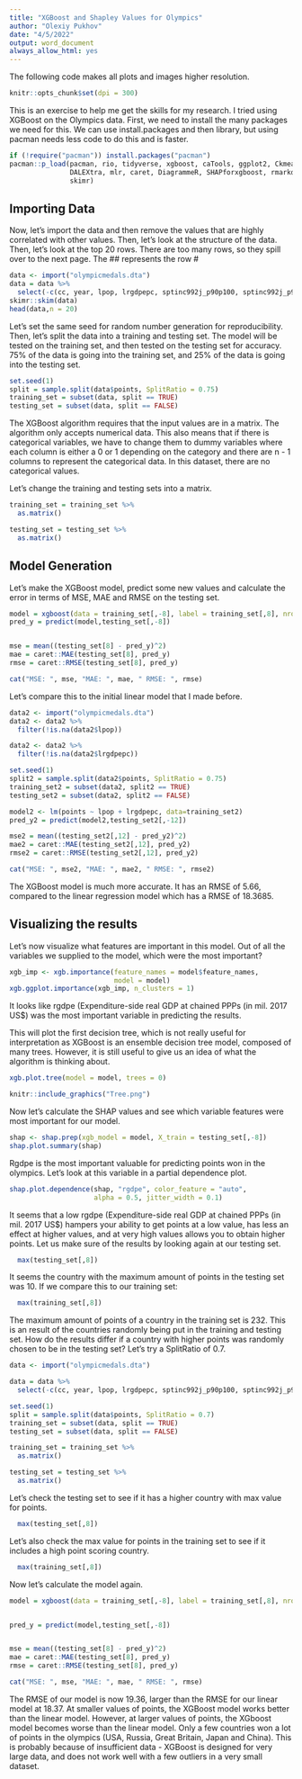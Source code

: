 ---
title: "XGBoost and Shapley Values for Olympics"
author: "Olexiy Pukhov"
date: "4/5/2022"
output: word_document
always_allow_html: yes
---
The following code makes all plots and images higher resolution.

```{r}
knitr::opts_chunk$set(dpi = 300) 
```


This is an exercise to help me get the skills for my research. I tried using XGBoost on the Olympics data.
First, we need to install the many packages we need for this. We can use
install.packages and then library, but using pacman needs less code to do this
and is faster.

```{r}
if (!require("pacman")) install.packages("pacman")
pacman::p_load(pacman, rio, tidyverse, xgboost, caTools, ggplot2, Ckmeans.1d.dp,
               DALEXtra, mlr, caret, DiagrammeR, SHAPforxgboost, rmarkdown,
               skimr)
```
## Importing Data
Now, let's import the data and then remove the values that are highly correlated
with other values. Then, let's look at the structure of the data.
Then, let's look at the top 20 rows. There are too many rows,
so they spill over to the next page. The ## represents the row #

```{r}
data <- import("olympicmedals.dta")
data = data %>% 
  select(-c(cc, year, lpop, lrgdpepc, sptinc992j_p90p100, sptinc992j_p99p100))
skimr::skim(data)
head(data,n = 20)
```

Let's set the same seed for random number generation for reproducibility.
Then, let's split the data into a training and testing set. The model will be 
tested on the training set, and then tested on the testing set for accuracy.
75% of the data is going into the training set, and 25% of the data is going
into the testing set.

```{r}
set.seed(1)
split = sample.split(data$points, SplitRatio = 0.75)
training_set = subset(data, split == TRUE)
testing_set = subset(data, split == FALSE)
```

The XGBoost algorithm requires that the input values are in a matrix. The
algorithm only accepts numerical data. This also means that if there is 
categorical variables, we have to change them to dummy variables where
each column is either a 0 or 1 depending on the category and there are
n - 1 columns to represent the categorical data. In this dataset, there
are no categorical values.

Let's change the training and testing sets into a matrix.

```{r}
training_set = training_set %>% 
  as.matrix()

testing_set = testing_set %>% 
  as.matrix()
```

## Model Generation

Let's make the XGBoost model, predict some new values and calculate the error
in terms of MSE, MAE and RMSE on the testing set.

```{r}
model = xgboost(data = training_set[,-8], label = training_set[,8], nrounds = 40)
pred_y = predict(model,testing_set[,-8])


mse = mean((testing_set[8] - pred_y)^2)
mae = caret::MAE(testing_set[8], pred_y)
rmse = caret::RMSE(testing_set[8], pred_y)

cat("MSE: ", mse, "MAE: ", mae, " RMSE: ", rmse)


```

Let's compare this to the initial linear model that I made before.

```{r}
data2 <- import("olympicmedals.dta")
data2 <- data2 %>% 
  filter(!is.na(data2$lpop))

data2 <- data2 %>% 
  filter(!is.na(data2$lrgdpepc))

set.seed(1)
split2 = sample.split(data2$points, SplitRatio = 0.75)
training_set2 = subset(data2, split2 == TRUE)
testing_set2 = subset(data2, split2 == FALSE)

model2 <- lm(points ~ lpop + lrgdpepc, data=training_set2)
pred_y2 = predict(model2,testing_set2[,-12])

mse2 = mean((testing_set2[,12] - pred_y2)^2)
mae2 = caret::MAE(testing_set2[,12], pred_y2)
rmse2 = caret::RMSE(testing_set2[,12], pred_y2)

cat("MSE: ", mse2, "MAE: ", mae2, " RMSE: ", rmse2)
```

The XGBoost model is much more accurate. It has an RMSE of 5.66, compared to the linear
regression model which has a RMSE of 18.3685.

## Visualizing the results

Let's now visualize what features are important in this model. Out of all the 
variables we supplied to the model, which were the most important?

```{r}
xgb_imp <- xgb.importance(feature_names = model$feature_names,
                          model = model)
xgb.ggplot.importance(xgb_imp, n_clusters = 1)
```
It looks like rgdpe (Expenditure-side real GDP at chained PPPs (in mil. 2017 US$) was 
the most important variable in predicting the results. 

This will plot the first decision tree, which is not really useful
for interpretation as XGBoost is an ensemble decision tree model, composed of
many trees. However, it is still useful to give us an idea of what the 
algorithm is thinking about.

```{r}
xgb.plot.tree(model = model, trees = 0)
``` 
```{r figurename, echo=FALSE, out.width = '120%'}
knitr::include_graphics("Tree.png")
```

Now let's calculate the SHAP values and see which variable features were most
important for our model.

```{r}
shap <- shap.prep(xgb_model = model, X_train = testing_set[,-8])
shap.plot.summary(shap)
```
Rgdpe is the most important valuable for predicting points won in the olympics.
Let's look at this variable in a partial dependence plot.

```{r}
shap.plot.dependence(shap, "rgdpe", color_feature = "auto", 
                     alpha = 0.5, jitter_width = 0.1)
```
It seems that a low rgdpe (Expenditure-side real GDP at chained PPPs (in mil. 2017 US$)
hampers your ability to get points at a low value, has less an effect at higher values,
and at very high values allows you to obtain higher points. Let us make sure of the results
by looking again at our testing set.

```{r}
  max(testing_set[,8])
```
It seems the country with the maximum amount of points in the testing set was 10. If we compare this to our 
training set:
```{r}
  max(training_set[,8])
```
The maximum amount of points of a country in the training set is 232. This is an result of the countries randomly being put
in the training and testing set. How do the results differ if a country with higher points
was randomly chosen to be in the testing set? Let's try a SplitRatio of 0.7.

```{r}
data <- import("olympicmedals.dta")

data = data %>% 
  select(-c(cc, year, lpop, lrgdpepc, sptinc992j_p90p100, sptinc992j_p99p100))

set.seed(1)
split = sample.split(data$points, SplitRatio = 0.7)
training_set = subset(data, split == TRUE)
testing_set = subset(data, split == FALSE)

training_set = training_set %>% 
  as.matrix()

testing_set = testing_set %>% 
  as.matrix()

```

Let's check the testing set to see if it has a higher country with max value for points.

```{r}
  max(testing_set[,8])
```

Let's also check the max value for points in the training set to see if it includes a high
point scoring country.

```{r}
  max(training_set[,8])
```

Now let's calculate the model again.

```{r}
model = xgboost(data = training_set[,-8], label = training_set[,8], nrounds = 40)


pred_y = predict(model,testing_set[,-8])


mse = mean((testing_set[8] - pred_y)^2)
mae = caret::MAE(testing_set[8], pred_y)
rmse = caret::RMSE(testing_set[8], pred_y)

cat("MSE: ", mse, "MAE: ", mae, " RMSE: ", rmse)

```

The RMSE of our model is now 19.36, larger than the RMSE for our linear model at
18.37. At smaller values of points, the XGBoost model works better than the linear model.
However, at larger values of points, the XGboost model becomes worse than the linear model.
Only a few countries won a lot of points in the olympics (USA, Russia, Great Britain, Japan and China).
This is probably because of insufficient data - XGBoost is designed for very large data,
and does not work well with a few outliers in a very small dataset.
